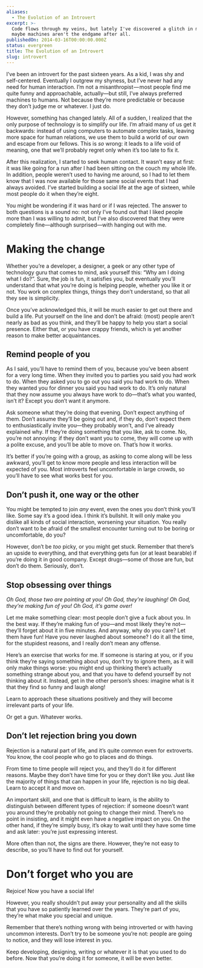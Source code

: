 ```yaml
---
aliases:
  - The Evolution of an Introvert
excerpt: >-
  Code flows through my veins, but lately I've discovered a glitch in my system:
  maybe machines aren't the endgame after all.
publishedOn: 2014-03-16T00:00:00.000Z
status: evergreen
title: The Evolution of an Introvert
slug: introvert
---
```

I’ve been an introvert for the past sixteen years. As a kid, I was shy and self-centered. Eventually I outgrew my shyness, but I’ve never had any need for human interaction. I’m not a misanthropist — most people find me quite funny and approachable, actually—but still, I’ve always preferred machines to humans. Not because they’re more predictable or because they don’t judge me or whatever. I just do.

However, something has changed lately. All of a sudden, I realized that the only purpose of technology is to simplify our life. I’m afraid many of us get it backwards: instead of using computers to automate complex tasks, leaving more space for human relations, we use them to build a world of our own and escape from our fellows. This is _so_ wrong: it leads to a life void of meaning, one that we’ll probably regret only when it’s too late to fix it.

After this realization, I started to seek human contact. It wasn’t easy at first: it was like going for a run after I had been sitting on the couch my whole life. In addition, people weren’t used to having me around, so I had to let them know that I was now available for those same social events that I had always avoided. I’ve started building a social life at the age of sixteen, while most people do it when they’re eight.

You might be wondering if it was hard or if I was rejected. The answer to both questions is a sound no: not only I’ve found out that I liked people more than I was willing to admit, but I’ve also discovered that they were completely fine—although surprised—with hanging out with me.

# Making the change

Whether you’re a developer, a designer, a geek or any other type of technology guru that comes to mind, ask yourself this: “Why am I doing what I do?”. Sure, the job is fun, it satisfies you, but eventually you’ll understand that what you’re doing is helping people, whether you like it or not. You work on complex things, things they don’t understand, so that all they see is simplicity.

Once you’ve acknowledged this, it will be much easier to get out there and build a life. Put yourself on the line and don’t be afraid: (most) people aren’t nearly as bad as you think, and they’ll be happy to help you start a social presence. Either that, or you have crappy friends, which is yet another reason to make better acquaintances.

## Remind people of you

As I said, you’ll have to remind them of you, because you’ve been absent for a very long time. When they invited you to parties you said you had work to do. When they asked you to go out you said you had work to do. When they wanted you for dinner you said you had work to do. It’s only natural that they now assume you always have work to do—that’s what you wanted, isn’t it? Except you don’t want it anymore.

Ask someone what they’re doing that evening. Don’t expect anything of them. Don’t assume they’ll be going out and, if they do, don’t expect them to enthusiastically invite you—they probably won’t, and I’ve already explained why. If they’re doing something that you like, ask to come. No, you’re not annoying: if they don’t want you to come, they will come up with a polite excuse, and you’ll be able to move on. That’s how it works.

It’s better if you’re going with a group, as asking to come along will be less awkward, you’ll get to know more people and less interaction will be expected of you. Most introverts feel uncomfortable in large crowds, so you’ll have to see what works best for you.

## Don’t push it, one way or the other

You might be tempted to join _any_ event, even the ones you don’t think you’ll like. Some say it’s a good idea. I think it’s bullshit. It will only make you dislike all kinds of social interaction, worsening your situation. You really don’t want to be afraid of the smallest encounter turning out to be boring or uncomfortable, do you?

However, don’t be _too_ picky, or you might get stuck. Remember that there’s an upside to everything, and that everything gets fun (or at least bearable) if you’re doing it in good company. Except drugs—some of those are fun, but don’t do them. Seriously, don’t.

## Stop obsessing over things

_Oh God, those two are pointing at you! Oh God, they’re laughing! Oh God, they’re making fun of you! Oh God, it’s game over!_

Let me make something clear: most people don’t give a fuck about you. In the best way. If they’re making fun of you—and most likely they’re not—they’ll forget about it in five minutes. And anyway, why do you care? Let them have fun! Have you never laughed about someone? I do it all the time, for the stupidest reasons, and I really don’t mean any offense.

Here’s an exercise that works for me. If someone is staring at you, or if you think they’re saying something about you, don’t try to ignore them, as it will only make things worse: you might end up thinking there’s actually something strange about you, and that you have to defend yourself by not thinking about it. Instead, get in the other person’s shoes: imagine what is it that they find so funny and laugh along!

Learn to approach these situations positively and they will become irrelevant parts of your life.

Or get a gun. Whatever works.

## Don’t let rejection bring you down

Rejection is a natural part of life, and it’s quite common even for extroverts. You know, the cool people who go to places and do things.

From time to time people will reject you, and they’ll do it for different reasons. Maybe they don’t have time for you or they don’t like you. Just like the majority of things that can happen in your life, rejection is no big deal. Learn to accept it and move on.

An important skill, and one that is difficult to learn, is the ability to distinguish between different types of rejection: if someone doesn’t want you around they’re probably not going to change their mind. There’s no point in insisting, and it might even have a negative impact on you. On the other hand, if they’re simply busy, it’s okay to wait until they have some time and ask later: you’re just expressing interest.

More often than not, the signs are there. However, they’re not easy to describe, so you’ll have to find out for yourself.

# Don’t forget who you are

Rejoice! Now you have a social life!

However, you really shouldn’t put away your personality and all the skills that you have so patiently learned over the years. They’re part of you, they’re what make you special and unique.

Remember that there’s nothing wrong with being introverted or with having uncommon interests. Don’t try to be someone you’re not: people are going to notice, and they will lose interest in you.

Keep developing, designing, writing or whatever it is that you used to do before. Now that you’re doing it for someone, it will be even better.
